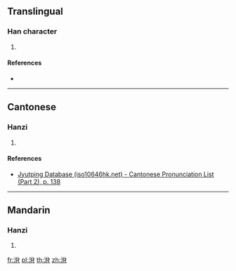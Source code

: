 {{character info/new}}
==Translingual==

===Han character===
{{Han char|rn=85|rad=水|as=06|sn=9|four=|canj=ECB|ids=⿰氵⿱八月}}

# {{defn|Han|sort=水06}}

====References====
* {{Han ref|kx=0620.090|dkj=17378|dj=1015.120|hdz=31613.020|uh=6D15|ud=27925}}

----

==Cantonese==

===Hanzi===
{{yue-hanzi|jyut=[[jan5]]|y=yan5}}

# {{defn|lang=yue|sort=水06}}

====References====
*[http://www.iso10646hk.net/jp/document/download.jsp Jyutping Database (iso10646hk.net) - Cantonese Pronunciation List (Part 2), p. 138]

----

==Mandarin==

===Hanzi===
{{cmn-hanzi|pin=[[yìn]] ([[yin4]])|wg=yin<sup>4</sup>}}

# {{defn|lang=cmn|sort=水06}}

[[fr:洕]]
[[pl:洕]]
[[th:洕]]
[[zh:洕]]